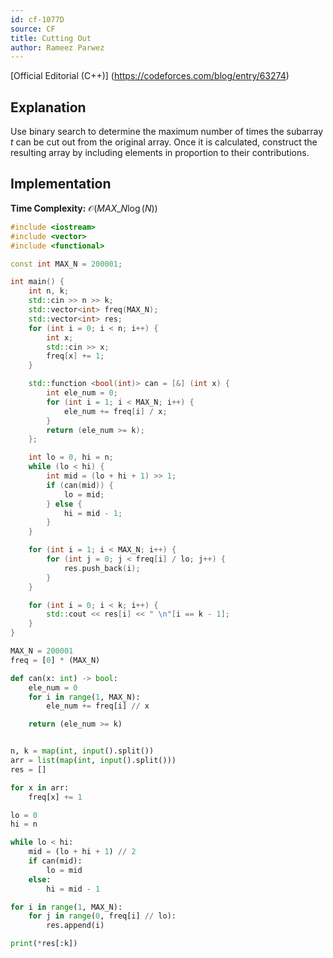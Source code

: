 ```yaml
---
id: cf-1077D
source: CF
title: Cutting Out
author: Rameez Parwez
---
```


[Official Editorial (C++)] (https://codeforces.com/blog/entry/63274)

## Explanation

Use binary search to determine the maximum number of times the subarray $t$ can be cut out from the original array.
Once it is calculated, construct the resulting array by including elements in proportion to their contributions.

## Implementation

**Time Complexity:** $\mathcal{O} (MAX\_N \log(N))$

<LanguageSection>
<CPPSection>

```cpp
#include <iostream>
#include <vector>
#include <functional>

const int MAX_N = 200001;

int main() {
    int n, k;
    std::cin >> n >> k;
    std::vector<int> freq(MAX_N);
    std::vector<int> res;
    for (int i = 0; i < n; i++) {
        int x;
        std::cin >> x;
        freq[x] += 1;
    }

    std::function <bool(int)> can = [&] (int x) {
        int ele_num = 0;
        for (int i = 1; i < MAX_N; i++) {
            ele_num += freq[i] / x;
        }
        return (ele_num >= k);
    };

    int lo = 0, hi = n;
    while (lo < hi) {
        int mid = (lo + hi + 1) >> 1;
        if (can(mid)) {
            lo = mid;
        } else {
            hi = mid - 1;
        }
    }

    for (int i = 1; i < MAX_N; i++) {
        for (int j = 0; j < freq[i] / lo; j++) {
            res.push_back(i);
        }   
    }

    for (int i = 0; i < k; i++) {
        std::cout << res[i] << " \n"[i == k - 1];
    }
}
```

</CPPSection>
<PySection>

```py
MAX_N = 200001
freq = [0] * (MAX_N)

def can(x: int) -> bool:
    ele_num = 0
    for i in range(1, MAX_N):
        ele_num += freq[i] // x

    return (ele_num >= k)


n, k = map(int, input().split())
arr = list(map(int, input().split()))
res = []

for x in arr:
    freq[x] += 1

lo = 0
hi = n

while lo < hi:
    mid = (lo + hi + 1) // 2
    if can(mid):
        lo = mid
    else:
        hi = mid - 1

for i in range(1, MAX_N):
    for j in range(0, freq[i] // lo):
        res.append(i)

print(*res[:k])
```

</PySection>
</LanguageSection>